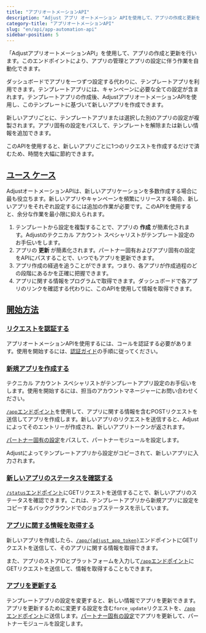 ```yaml
---
title: "アプリオートメーションAPI"
description: "Adjust アプリ オートメーション APIを使用して、アプリの作成と更新を行います。"
category-title: "アプリオートメーションAPI"
slug: "en/api/app-automation-api"
sidebar-position: 5
---
```

「AdjustアプリオートメーションAPI」を使用して、アプリの作成と更新を行います。このエンドポイントにより、アプリの管理とアプリの設定に伴う作業を自動化できます。

ダッシュボードでアプリを一つずつ設定する代わりに、テンプレートアプリを利用できます。テンプレートアプリには、キャンペーンに必要な全ての設定が含まれます。テンプレートアプリの作成後、AdjustアプリオートメーションAPIを使用し、このテンプレートに基づいて新しいアプリを作成できます。

新しいアプリごとに、テンプレートアプリまたは選択した別のアプリの設定が複製されます。アプリ固有の設定をパスして、テンプレートを解除または新しい情報を追加できます。

このAPIを使用すると、新しいアプリごとに1つのリクエストを作成するだけで済むため、時間を大幅に節約できます。

[ユース ケース](use-cases)
--------------------

AdjustオートメーションAPIは、新しいアプリケーションを多数作成する場合に最も役立ちます。新しいアプリやキャンペーンを頻繁にリリースする場合、新しいアプリをそれぞれ設定するには追加の作業が必要です。このAPIを使用すると、余分な作業を最小限に抑えられます。

1. テンプレートから設定を複製することで、アプリの **作成** が簡素化されます。Adjustのテクニカル アカウント スペシャリストがテンプレート設定のお手伝いをします。
2. アプリの **更新** が簡素化されます。パートナー固有およびアプリ固有の設定をAPIにパスすることで、いつでもアプリを更新できます。
3. アプリ作成の経過を追うことができます。つまり、各アプリが作成過程のどの段階にあるかを正確に把握できます。
4. アプリに関する情報をプログラムで取得できます。ダッシュボードで各アプリのリンクを確認する代わりに、このAPIを使用して情報を取得できます。

[開始方法](get-started)
-------------------

### [リクエストを認証する](authenticate-your-requests)

アプリオートメーションAPIを使用するには、コールを認証する必要があります。使用を開始するには、[認証ガイド](/en/api/app-automation-api/authentication)の手順に従ってください。

### [新規アプリを作成する](create-new-apps)

<callout type="note"> 

テクニカル アカウント スペシャリストがテンプレートアプリ設定のお手伝いをします。使用を開始するには、担当のアカウントマネージャーにお問い合わせください。
</Callout> 

[`/app`エンドポイント](/en/api/app-automation-api/app-endpoint)を使用して、アプリに関する情報を含むPOSTリクエストを送信してアプリを作成します。新しいアプリのリクエストを送信すると、Adjustによってそのエントリーが作成され、新しいアプリトークンが返されます。

[パートナー固有の設定](/en/api/app-automation-api/channel-setup)をパスして、パートナーモジュールを設定します。

Adjustによってテンプレートアプリから設定がコピーされて、新しいアプリに入力されます。

### [新しいアプリのステータスを確認する](check-the-status-of-your-new-app)

[`/status`エンドポイント](/en/api/app-automation-api/status-endpoint)にGETリクエストを送信することで、新しいアプリのステータスを確認できます。これは、テンプレートアプリから新規アプリに設定をコピーするバックグラウンドでのジョブステータスを示しています。

### [アプリに関する情報を取得する](get-information-about-your-app)

新しいアプリを作成したら、[`/app/{adjust_app_token}`](/en/api/app-automation-api/app-endpoint#app-token-parameters)エンドポイントにGETリクエストを送信して、そのアプリに関する情報を取得できます。

また、アプリのストアIDとプラットフォームを入力して[`/app`エンドポイント](/en/api/app-automation-api/app-endpoint)にGETリクエストを送信して、情報を取得することもできます。

### [アプリを更新する](update-your-app)

テンプレートアプリの設定を変更すると、新しい情報でアプリを更新できます。アプリを更新するために変更する設定を含む`force_update`リクエストを、[`/app`エンドポイント](/en/api/app-automation-api/app-endpoint)に送信します。[パートナー固有の設定](/en/api/app-automation-api/channel-setup)でアプリを更新して、パートナーモジュールを設定します。


